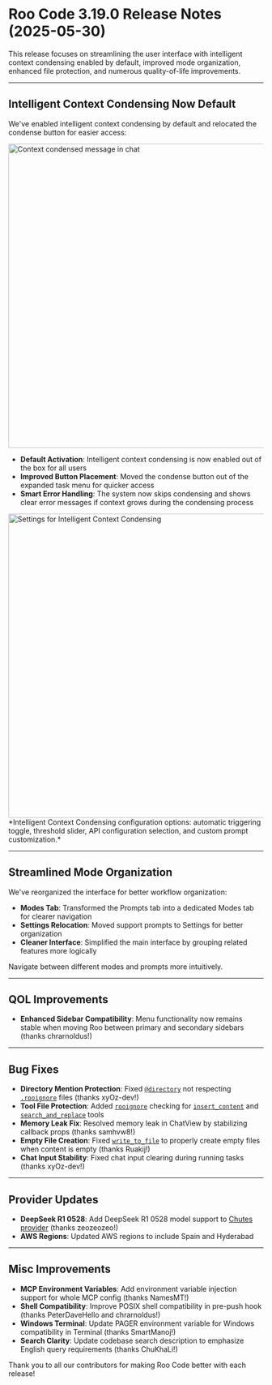 # Roo Code 3.19.0 Release Notes (2025-05-30)

This release focuses on streamlining the user interface with intelligent context condensing enabled by default, improved mode organization, enhanced file protection, and numerous quality-of-life improvements.

---

## Intelligent Context Condensing Now Default
We've enabled intelligent context condensing by default and relocated the condense button for easier access:

<img src="/img/intelligent-context-condensing/intelligent-context-condensing-2.png" alt="Context condensed message in chat" width="600" />

- **Default Activation**: Intelligent context condensing is now enabled out of the box for all users
- **Improved Button Placement**: Moved the condense button out of the expanded task menu for quicker access
- **Smart Error Handling**: The system now skips condensing and shows clear error messages if context grows during the condensing process

<img src="/img/intelligent-context-condensing/intelligent-context-condensing.png" alt="Settings for Intelligent Context Condensing" width="600" />
*Intelligent Context Condensing configuration options: automatic triggering toggle, threshold slider, API configuration selection, and custom prompt customization.*

---

## Streamlined Mode Organization
We've reorganized the interface for better workflow organization:

- **Modes Tab**: Transformed the Prompts tab into a dedicated Modes tab for clearer navigation
- **Settings Relocation**: Moved support prompts to Settings for better organization
- **Cleaner Interface**: Simplified the main interface by grouping related features more logically

Navigate between different modes and prompts more intuitively.

---

## QOL Improvements

*   **Enhanced Sidebar Compatibility**: Menu functionality now remains stable when moving Roo between primary and secondary sidebars (thanks chrarnoldus!)

---

## Bug Fixes

*   **Directory Mention Protection**: Fixed [`@directory`](/basic-usage/context-mentions) not respecting [`.rooignore`](/features/rooignore) files (thanks xyOz-dev!)
*   **Tool File Protection**: Added [`rooignore`](/features/rooignore) checking for [`insert_content`](/advanced-usage/available-tools/insert-content) and [`search_and_replace`](/advanced-usage/available-tools/search-and-replace) tools
*   **Memory Leak Fix**: Resolved memory leak in ChatView by stabilizing callback props (thanks samhvw8!)
*   **Empty File Creation**: Fixed [`write_to_file`](/advanced-usage/available-tools/write-to-file) to properly create empty files when content is empty (thanks Ruakij!)
*   **Chat Input Stability**: Fixed chat input clearing during running tasks (thanks xyOz-dev!)

---

## Provider Updates

*   **DeepSeek R1 0528**: Add DeepSeek R1 0528 model support to [Chutes provider](/providers/chutes) (thanks zeozeozeo!)
*   **AWS Regions**: Updated AWS regions to include Spain and Hyderabad

---

## Misc Improvements

*   **MCP Environment Variables**: Add environment variable injection support for whole MCP config (thanks NamesMT!)
*   **Shell Compatibility**: Improve POSIX shell compatibility in pre-push hook (thanks PeterDaveHello and chrarnoldus!)
*   **Windows Terminal**: Update PAGER environment variable for Windows compatibility in Terminal (thanks SmartManoj!)
*   **Search Clarity**: Update codebase search description to emphasize English query requirements (thanks ChuKhaLi!)

Thank you to all our contributors for making Roo Code better with each release!